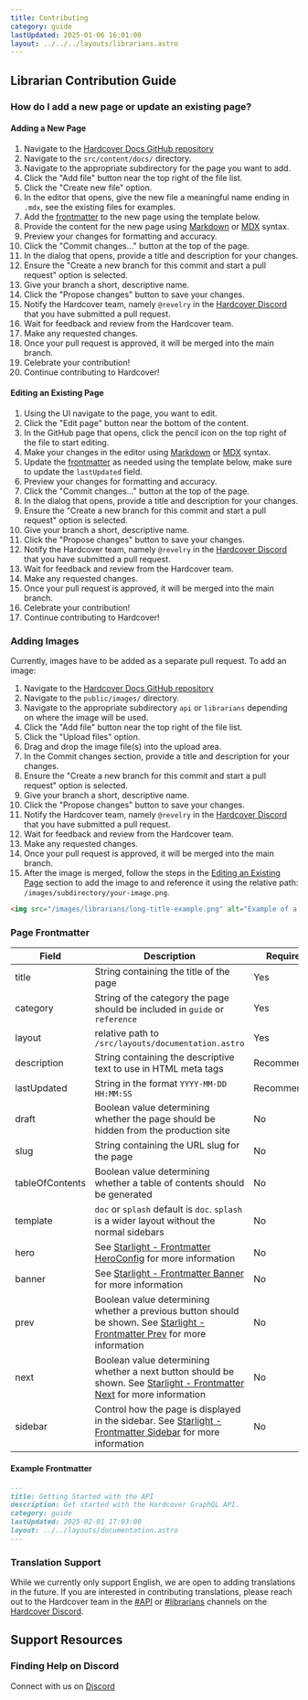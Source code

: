 ```yaml
---
title: Contributing
category: guide
lastUpdated: 2025-01-06 16:01:00
layout: ../../../layouts/librarians.astro
---
```


## Librarian Contribution Guide
### How do I add a new page or update an existing page?

#### Adding a New Page
1. Navigate to the [Hardcover Docs GitHub repository](https://github.com/hardcoverapp/hardcover-docs/)
2. Navigate to the `src/content/docs/` directory.
3. Navigate to the appropriate subdirectory for the page you want to add.
4. Click the "Add file" button near the top right of the file list.
5. Click the "Create new file" option.
6. In the editor that opens, give the new file a meaningful name ending in `.mdx`, see the existing files for examples.
7. Add the [frontmatter](#page-frontmatter) to the new page using the template below.
8. Provide the content for the new page using [Markdown](https://www.markdownguide.org/cheat-sheet/) or [MDX](https://mdxjs.com/guides/) syntax.
9. Preview your changes for formatting and accuracy.
10. Click the "Commit changes..." button at the top of the page.
11. In the dialog that opens, provide a title and description for your changes.
12. Ensure the "Create a new branch for this commit and start a pull request" option is selected.
13. Give your branch a short, descriptive name.
14. Click the "Propose changes" button to save your changes.
15. Notify the Hardcover team, namely `@revelry` in the [Hardcover Discord](https://discord.gg/edGpYN8ym8) that you have submitted a pull request.
16. Wait for feedback and review from the Hardcover team.
17. Make any requested changes.
18. Once your pull request is approved, it will be merged into the main branch.
19. Celebrate your contribution!
20. Continue contributing to Hardcover!

#### Editing an Existing Page
1. Using the UI navigate to the page, you want to edit.
2. Click the "Edit page" button near the bottom of the content.
3. In the GitHub page that opens, click the pencil icon on the top right of the file to start editing.
4. Make your changes in the editor using [Markdown](https://www.markdownguide.org/cheat-sheet/) or [MDX](https://mdxjs.com/guides/) syntax.
5. Update the [frontmatter](#page-frontmatter) as needed using the template below, make sure to update the `lastUpdated` field.
6. Preview your changes for formatting and accuracy.
7. Click the "Commit changes..." button at the top of the page.
8. In the dialog that opens, provide a title and description for your changes.
9. Ensure the "Create a new branch for this commit and start a pull request" option is selected.
10. Give your branch a short, descriptive name.
11. Click the "Propose changes" button to save your changes.
12. Notify the Hardcover team, namely `@revelry` in the [Hardcover Discord](https://discord.gg/edGpYN8ym8) that you have submitted a pull request.
13. Wait for feedback and review from the Hardcover team.
14. Make any requested changes.
15. Once your pull request is approved, it will be merged into the main branch.
16. Celebrate your contribution!
17. Continue contributing to Hardcover!

### Adding Images
Currently, images have to be added as a separate pull request. To add an image:

1. Navigate to the [Hardcover Docs GitHub repository](https://github.com/hardcoverapp/hardcover-docs/)
2. Navigate to the `public/images/` directory.
3. Navigate to the appropriate subdirectory `api` or `librarians` depending on where the image will be used.
4. Click the "Add file" button near the top right of the file list.
5. Click the "Upload files" option.
6. Drag and drop the image file(s) into the upload area.
7. In the Commit changes section, provide a title and description for your changes.
8. Ensure the "Create a new branch for this commit and start a pull request" option is selected.
9. Give your branch a short, descriptive name.
10. Click the "Propose changes" button to save your changes.
11. Notify the Hardcover team, namely `@revelry` in the [Hardcover Discord](https://discord.gg/edGpYN8ym8) that you have submitted a pull request.
12. Wait for feedback and review from the Hardcover team.
13. Make any requested changes.
14. Once your pull request is approved, it will be merged into the main branch.
15. After the image is merged, follow the steps in the [Editing an Existing Page](#editing-an-existing-page) section to add the image to and reference it using the relative path: `/images/subdirectory/your-image.png`.

```md
<img src="/images/librarians/long-title-example.png" alt="Example of a long title on Hardcover" />
```

### Page Frontmatter

| Field           | Description                                                                                                                                                                             | Required    |
|-----------------|-----------------------------------------------------------------------------------------------------------------------------------------------------------------------------------------|-------------|
| title           | String containing the title of the page                                                                                                                                                 | Yes         |
| category        | String of the category the page should be included in `guide` or `reference`                                                                                                            | Yes         |
| layout          | relative path to `/src/layouts/documentation.astro`                                                                                                                                     | Yes         |
| description     | String containing the descriptive text to use in HTML meta tags                                                                                                                         | Recommended |
| lastUpdated     | String in the format `YYYY-MM-DD HH:MM:SS`                                                                                                                                              | Recommended |
| draft           | Boolean value determining whether the page should be hidden from the production site                                                                                                    | No          |
| slug            | String containing the URL slug for the page                                                                                                                                             | No          |
| tableOfContents | Boolean value determining whether a table of contents should be generated                                                                                                               | No          |
| template        | `doc` or `splash` default is `doc`. `splash` is a wider layout without the normal sidebars                                                                                              | No          |
| hero            | See [Starlight - Frontmatter HeroConfig](https://starlight.astro.build/reference/frontmatter/#heroconfig) for more information                                                          | No          |
| banner          | See [Starlight - Frontmatter Banner](https://starlight.astro.build/reference/frontmatter/#banner) for more information                                                                  | No          |
| prev            | Boolean value determining whether a previous button should be shown. See [Starlight - Frontmatter Prev](https://starlight.astro.build/reference/frontmatter/#prev) for more information | No          |
| next            | Boolean value determining whether a next button should be shown. See [Starlight - Frontmatter Next](https://starlight.astro.build/reference/frontmatter/#next) for more information     | No          |
| sidebar         | Control how the page is displayed in the sidebar. See [Starlight - Frontmatter Sidebar](https://starlight.astro.build/reference/frontmatter/#sidebarconfig) for more information        | No          |

#### Example Frontmatter

```md
---
title: Getting Started with the API
description: Get started with the Hardcover GraphQL API.
category: guide
lastUpdated: 2025-02-01 17:03:00
layout: ../../layouts/documentation.astro
---
```

### Translation Support
While we currently only support English, we are open to adding translations in the future.
If you are interested in contributing translations, please reach out to the Hardcover team in the [#API](https://discord.com/channels/835558721115389962/1278040045324075050)
or [#librarians](https://discord.com/channels/835558721115389962/1105918193022812282) channels on the [Hardcover Discord](https://discord.gg/edGpYN8ym8).

## Support Resources

### Finding Help on Discord
Connect with us on [Discord](https://discord.gg/edGpYN8ym8)
